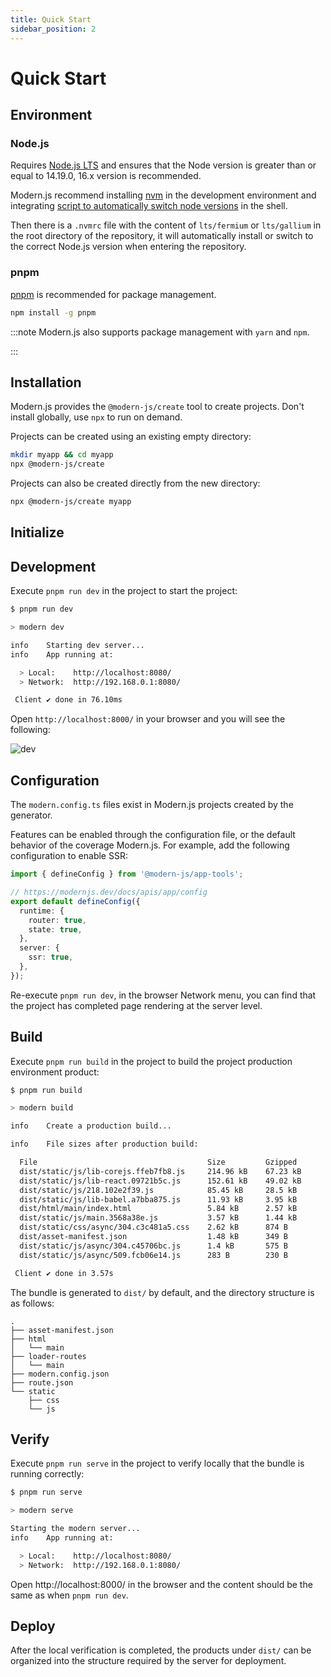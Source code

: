 ```yaml
---
title: Quick Start
sidebar_position: 2
---
```


# Quick Start

## Environment

### Node.js

Requires [Node.js LTS](https://github.com/nodejs/Release) and ensures that the Node version is greater than or equal to 14.19.0, 16.x version is recommended.

Modern.js recommend installing [nvm](https://github.com/nvm-sh/nvm#install--update-script) in the development environment and integrating [script to automatically switch node versions](https://github.com/nvm-sh/nvm#deeper-shell-integration) in the shell.

Then there is a `.nvmrc` file with the content of `lts/fermium` or `lts/gallium` in the root directory of the repository, it will automatically install or switch to the correct Node.js version when entering the repository.

### pnpm

[pnpm](https://pnpm.io/installation) is recommended for package management.

```bash
npm install -g pnpm
```

:::note
Modern.js also supports package management with `yarn` and `npm`.

:::

## Installation

Modern.js provides the `@modern-js/create` tool to create projects. Don't install globally, use `npx` to run on demand.

Projects can be created using an existing empty directory:

```bash
mkdir myapp && cd myapp
npx @modern-js/create
```

Projects can also be created directly from the new directory:

```bash
npx @modern-js/create myapp
```

## Initialize


<InitApp />

## Development

Execute `pnpm run dev` in the project to start the project:

```bash
$ pnpm run dev

> modern dev

info    Starting dev server...
info    App running at:

  > Local:    http://localhost:8080/
  > Network:  http://192.168.0.1:8080/

 Client ✔ done in 76.10ms
```

Open `http://localhost:8000/` in your browser and you will see the following:

![dev](https://lf3-static.bytednsdoc.com/obj/eden-cn/nuvjhpqnuvr/modern-website/dev.png)

## Configuration

The `modern.config.ts` files exist in Modern.js projects created by the generator.

Features can be enabled through the configuration file, or the default behavior of the coverage Modern.js. For example, add the following configuration to enable SSR:

```ts
import { defineConfig } from '@modern-js/app-tools';

// https://modernjs.dev/docs/apis/app/config
export default defineConfig({
  runtime: {
    router: true,
    state: true,
  },
  server: {
    ssr: true,
  },
});
```

Re-execute `pnpm run dev`, in the browser Network menu, you can find that the project has completed page rendering at the server level.

## Build

Execute `pnpm run build` in the project to build the project production environment product:

```bash
$ pnpm run build

> modern build

info    Create a production build...

info    File sizes after production build:

  File                                      Size         Gzipped
  dist/static/js/lib-corejs.ffeb7fb8.js     214.96 kB    67.23 kB
  dist/static/js/lib-react.09721b5c.js      152.61 kB    49.02 kB
  dist/static/js/218.102e2f39.js            85.45 kB     28.5 kB
  dist/static/js/lib-babel.a7bba875.js      11.93 kB     3.95 kB
  dist/html/main/index.html                 5.84 kB      2.57 kB
  dist/static/js/main.3568a38e.js           3.57 kB      1.44 kB
  dist/static/css/async/304.c3c481a5.css    2.62 kB      874 B
  dist/asset-manifest.json                  1.48 kB      349 B
  dist/static/js/async/304.c45706bc.js      1.4 kB       575 B
  dist/static/js/async/509.fcb06e14.js      283 B        230 B

 Client ✔ done in 3.57s
```

The bundle is generated to `dist/` by default, and the directory structure is as follows:

```
.
├── asset-manifest.json
├── html
│   └── main
├── loader-routes
│   └── main
├── modern.config.json
├── route.json
└── static
    ├── css
    └── js
```

## Verify

Execute `pnpm run serve` in the project to verify locally that the bundle is running correctly:

```bash
$ pnpm run serve

> modern serve

Starting the modern server...
info    App running at:

  > Local:    http://localhost:8080/
  > Network:  http://192.168.0.1:8080/
```

Open http://localhost:8000/ in the browser and the content should be the same as when `pnpm run dev`.

## Deploy

After the local verification is completed, the products under `dist/` can be organized into the structure required by the server for deployment.

